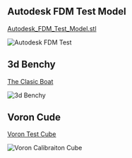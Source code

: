 ## Autodesk FDM Test Model 

[Autodesk_FDM_Test_Model.stl](./public/models/Autodesk_test.stl)

![Autodesk FDM Test](./public/models/autdesktest.gif)

## 3d Benchy
[The Clasic Boat](./public/models/3DBenchy.3mf)

![3d Benchy](public/models/benchy.png)

## Voron Cude
[Voron Test Cube](./public/models/Voron_Design_Cube_v7.3mf)

![Voron Calibraiton Cube](./public/models/voroncube.png)

